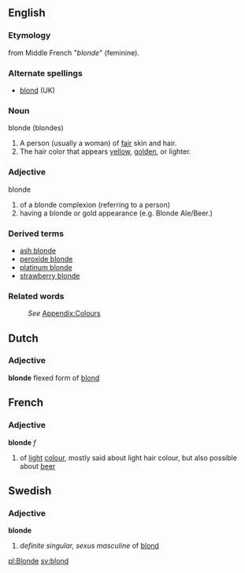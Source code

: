 ==English==

=== Etymology ===
from Middle French "''blonde''" (feminine).

===Alternate spellings===
*[[blond]] (UK)

===Noun===
;blonde  (blondes)
#A person (usually a woman) of [[fair]] skin and hair.
#The hair color that appears [[yellow]], [[golden]], or lighter.

===Adjective===
;blonde
#of a blonde complexion (referring to a person)
#having a blonde or gold appearance (e.g. Blonde Ale/Beer.)

===Derived terms===
*[[ash blonde]]
*[[peroxide blonde]]
*[[platinum blonde]]
*[[strawberry blonde]]

===Related words===
:''See'' [[Wiktionary_Appendix:Colours|Appendix:Colours]]

== Dutch ==
=== Adjective ===
'''blonde'''
flexed form of [[blond]]

== French ==
=== Adjective ===
'''blonde''' ''f''
# of [[light]] [[colour]], mostly said about light hair colour, but also possible about [[beer]]

== Swedish ==
=== Adjective ===
'''blonde'''
#''definite singular, sexus masculine'' of [[blond#Swedish|blond]]

[[pl:Blonde]] [[sv:blond]]